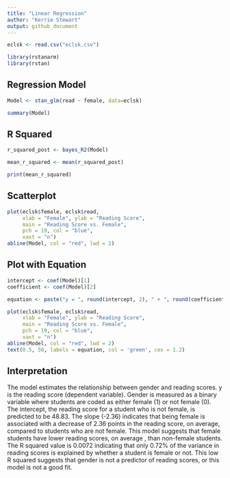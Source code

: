 ```yaml
---
title: "Linear Regression"
author: "Kerrie Stewart"
output: github_document
---
```


```r
eclsk <- read.csv("eclsk.csv")
```


```r
library(rstanarm)
library(rstan)
```

## Regression Model
  
```r
Model <- stan_glm(read ~ female, data=eclsk)
```

```r
summary(Model)
```
## R Squared

```r
r_squared_post <- bayes_R2(Model)
```

```r
mean_r_squared <- mean(r_squared_post)
```

```r
print(mean_r_squared)
```



## Scatterplot


```r
plot(eclsk$female, eclsk$read, 
     xlab = "Female", ylab = "Reading Score", 
     main = "Reading Score vs. Female", 
     pch = 19, col = "blue", 
     xaxt = "n") 
abline(Model, col = "red", lwd = 2)
```

## Plot with Equation

```r
intercept <- coef(Model)[1]
coefficient <- coef(Model)[2]
```

```r
equation <- paste("y = ", round(intercept, 2), " + ", round(coefficient, 2), "x", sep = "")
```

```r
plot(eclsk$female, eclsk$read, 
     xlab = "Female", ylab = "Reading Score", 
     main = "Reading Score vs. Female", 
     pch = 19, col = "blue", 
     xaxt = "n") 
abline(Model, col = "red", lwd = 2)
text(0.5, 50, labels = equation, col = 'green', cex = 1.2)
```

## Interpretation

The model estimates the relationship between gender and reading scores. y is the reading score (dependent variable). Gender is measured as a binary variable where students are coded as either female (1) or not female (0). The intercept, the reading score for a student who is not female, is predicted to be 48.83. The slope (-2.36)  indicates that being female is associated with a decrease of 2.36 points in the reading score, on average, compared to students who are not female. This model suggests that female students have lower reading scores, on average , than non-female students. The R squared value is 0.0072 indicating that only 0.72% of the variance in reading scores is explained by whether a student is female or not. This low R squared suggests that gender is not a predictor of reading scores, or this model is not a good fit.


